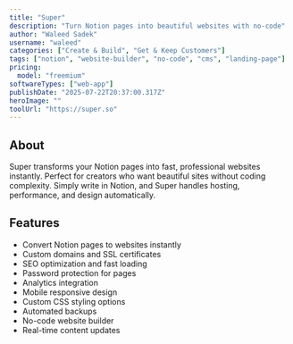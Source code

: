 ```yaml
---
title: "Super"
description: "Turn Notion pages into beautiful websites with no-code"
author: "Waleed Sadek"
username: "waleed"
categories: ["Create & Build", "Get & Keep Customers"]
tags: ["notion", "website-builder", "no-code", "cms", "landing-page"]
pricing:
  model: "freemium"
softwareTypes: ["web-app"]
publishDate: "2025-07-22T20:37:00.317Z"
heroImage: ""
toolUrl: "https://super.so"
---
```

## About
Super transforms your Notion pages into fast, professional websites instantly. Perfect for creators who want beautiful sites without coding complexity. Simply write in Notion, and Super handles hosting, performance, and design automatically.

## Features
- Convert Notion pages to websites instantly
- Custom domains and SSL certificates
- SEO optimization and fast loading
- Password protection for pages
- Analytics integration
- Mobile responsive design
- Custom CSS styling options
- Automated backups
- No-code website builder
- Real-time content updates

